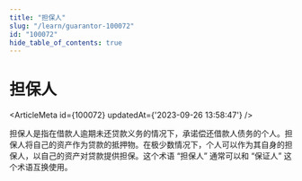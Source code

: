 ```yaml
---
title: "担保人"
slug: "/learn/guarantor-100072"
id: "100072"
hide_table_of_contents: true
---
```



# 担保人

<ArticleMeta id={100072} updatedAt={'2023-09-26 13:58:47'} />
<div className='border-solid border-b border-t-0 my-4 border-[var(--ifm-color-gray-300)]' />

担保人是指在借款人逾期未还贷款义务的情况下，承诺偿还借款人债务的个人。担保人将自己的资产作为贷款的抵押物。在极少数情况下，个人可以作为其自身的担保人，以自己的资产对贷款提供担保。这个术语 “担保人” 通常可以和 “保证人” 这个术语互换使用。
